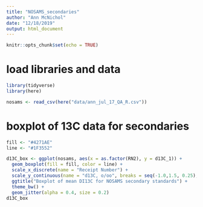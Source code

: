 ```yaml
---
title: "NOSAMS_secondaries"
author: "Ann McNichol"
date: "12/18/2019"
output: html_document
---
```


```r
knitr::opts_chunk$set(echo = TRUE)
```


# load libraries and data

```r
library(tidyverse)
library(here)

nosams <- read_csv(here("data/ann_jul_17_QA_R.csv"))

```

# boxplot of 13C data for secondaries


```r
fill <- "#4271AE"
line <- "#1F3552"

d13C_box <- ggplot(nosams, aes(x = as.factor(RN2), y = d13C_1)) +
  geom_boxplot(fill = fill, color = line) +
  scale_x_discrete(name = "Receipt Number") +
  scale_y_continuous(name = "d13C, o/oo", breaks = seq(-1.0,1.5, 0.25), limits = c(-1.0, 1.5)) +
  ggtitle("Boxplot of mean DI13C for NOSAMS secondary standards") +
  theme_bw() + 
  geom_jitter(alpha = 0.4, size = 0.2)
d13C_box
```

